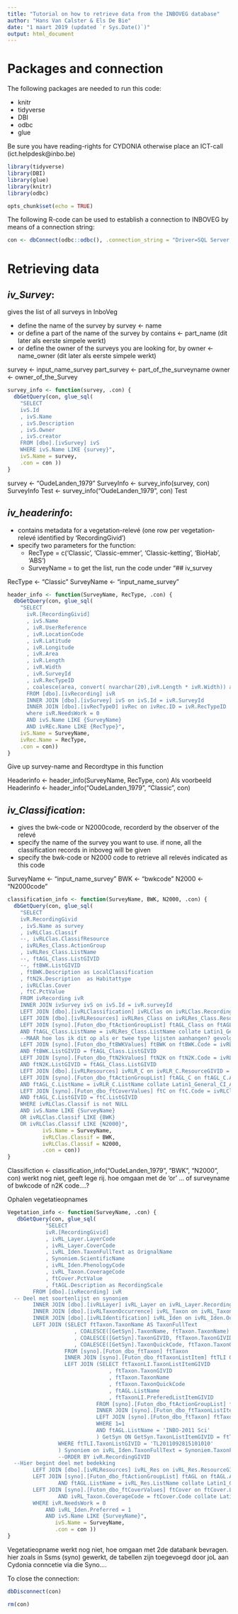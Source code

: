 ```yaml
---
title: "Tutorial on how to retrieve data from the INBOVEG database"
author: "Hans Van Calster & Els De Bie"
date: "1 maart 2019 (updated `r Sys.Date()`)"
output: html_document
---
```



# Packages and connection

The following packages are needed to run this code:

* knitr
* tidyverse
* DBI
* odbc
* glue

Be sure you have reading-rights for CYDONIA
otherwise place an ICT-call (ict.helpdesk@inbo.be)


```r

library(tidyverse)
library(DBI)
library(glue)
library(knitr)
library(odbc)

opts_chunk$set(echo = TRUE)

```
The following R-code can be used to establish a connection to INBOVEG by means of a connection string:

<!--better to use a connection string than dsn. dsn requires extra steps and settings in windows odbc manager-->

```r
con <- dbConnect(odbc::odbc(), .connection_string = "Driver=SQL Server;Server=inbo-sql07-prd.inbo.be,1433;Database=D0010_00_Cydonia;Trusted_Connection=Yes;")
```


# Retrieving data

## *iv_Survey*:

gives the list of all surveys in InboVeg

- define the name of the survey by survey <- name
- or define a part of the name of the survey by contains <- part_name (dit later als eerste simpele werkt)
- or define the owner of the surveys you are looking for, by owner <- name_owner (dit later als eerste simpele werkt)

survey <- input_name_survey
part_survey <- part_of_the_surveyname
owner <- owner_of_the_Survey

```r

survey_info <- function(survey, .con) {
  dbGetQuery(con, glue_sql(
    "SELECT
    ivS.Id
    , ivS.Name
    , ivS.Description
    , ivS.Owner
    , ivS.creator
    FROM [dbo].[ivSurvey] ivS
    WHERE ivS.Name LIKE {survey}", 
    ivS.Name = survey,
    .con = con ))
}

```

survey <- "OudeLanden_1979"
SurveyInfo <- survey_info(survey, con)
SurveyInfo
Test <- survey_info("OudeLanden_1979", con)
Test


## *iv_headerinfo*: 

- contains metadata for a vegetation-relevé (one row per vegetation-relevé identified by 'RecordingGivid')
- specify two parameters for the function:
    - RecType = c('Classic', 'Classic-emmer', 'Classic-ketting', 'BioHab', 'ABS')
    - SurveyName = to get the list, run the code under "## iv_survey

RecType <- "Classic"
SurveyName <- "input_name_survey"
    
```r

header_info <- function(SurveyName, RecType, .con) {
  dbGetQuery(con, glue_sql(
    "SELECT 
      ivR.[RecordingGivid]
      , ivS.Name
      , ivR.UserReference
      , ivR.LocationCode
      , ivR.Latitude
      , ivR.Longitude
      , ivR.Area
      , ivR.Length
      , ivR.Width
      , ivR.SurveyId
      , ivR.RecTypeID
      , coalesce(area, convert( nvarchar(20),ivR.Length * ivR.Width)) as B
      FROM [dbo].[ivRecording] ivR
      INNER JOIN [dbo].[ivSurvey] ivS on ivS.Id = ivR.SurveyId
      INNER JOIN [dbo].[ivRecTypeD] ivRec on ivRec.ID = ivR.RecTypeID 
      where ivR.NeedsWork = 0
      AND ivS.Name LIKE {SurveyName}
      AND ivREc.Name LIKE {RecType}", 
    ivS.Name = SurveyName,
    ivRec.Name = RecType,
    .con = con))
}


```

Give up survey-name and Recordtype in this function

Headerinfo <- header_info(SurveyName, RecType, con)
Als voorbeeld
  Headerinfo <- header_info("OudeLanden_1979", "Classic", con)


## *iv_Classification*:

- gives the bwk-code or N2000code, recorderd by the observer of the relevé
- specify the name of the survey you want to use. if none, all the classification records in inboveg will be given
- specify the bwk-code or N2000 code to retrieve all relevés indicated as this code

SurveyName <- "input_name_survey"
BWK <- "bwkcode"
N2000 <- "N2000code"

 
```r
classification_info <- function(SurveyName, BWK, N2000, .con) {
  dbGetQuery(con, glue_sql(
    "SELECT 
    ivR.RecordingGivid
    , ivS.Name as survey
    , ivRLClas.Classif
    --, ivRLClas.ClassifResource
    , ivRLRes_Class.ActionGroup
    , ivRLRes_Class.ListName
    --, ftAGL_Class.ListGIVID
    --, ftBWK.ListGIVID
    , ftBWK.Description as LocalClassification
    , ftN2k.Description  as Habitattype
    , ivRLClas.Cover
    , ftC.PctValue
    FROM ivRecording ivR
    INNER JOIN ivSurvey ivS on ivS.Id = ivR.surveyId
    LEFT JOIN [dbo].[ivRLClassification] ivRLClas on ivRLClas.RecordingID = ivR.Id
    LEFT JOIN [dbo].[ivRLResources] ivRLRes_Class on ivRLRes_Class.ResourceGIVID = ivRLClas.ClassifResource
    LEFT JOIN [syno].[Futon_dbo_ftActionGroupList] ftAGL_Class on ftAGL_Class.ActionGroup = ivRLRes_Class.ActionGroup collate Latin1_General_CI_AI
    AND ftAGL_Class.ListName = ivRLRes_Class.ListName collate Latin1_General_CI_AI
    --MAAR hoe los ik dit op als er twee type lijsten aanhangen? gevolg van vroeger opdeling in Local en AnnexI classification?
    LEFT JOIN [syno].[Futon_dbo_ftBWKValues] ftBWK on ftBWK.Code = ivRLClas.Classif collate Latin1_General_CI_AI 
    AND ftBWK.ListGIVID = ftAGL_Class.ListGIVID 
    LEFT JOIN [syno].[Futon_dbo_ftN2kValues] ftN2K on ftN2K.Code = ivRLClas.Classif collate Latin1_General_CI_AI 
    AND ftN2K.ListGIVID = ftAGL_Class.ListGIVID 
    LEFT JOIN [dbo].[ivRLResources] ivRLR_C on ivRLR_C.ResourceGIVID = ivRLClas.CoverResource
    LEFT JOIN [syno].[Futon_dbo_ftActionGroupList] ftAGL_C on ftAGL_C.ActionGroup = ivRLR_C.ActionGroup collate Latin1_General_CI_AI
    AND ftAGL_C.ListName = ivRLR_C.ListName collate Latin1_General_CI_AI
    LEFT JOIN [syno].[Futon_dbo_ftCoverValues] ftC on ftC.Code = ivRLClas.Cover collate Latin1_General_CI_AI
    AND ftAGL_C.ListGIVID = ftC.ListGIVID 
    WHERE ivRLClas.Classif is not NULL 
    AND ivS.Name LIKE {SurveyName}
    OR ivRLClas.Classif LIKE {BWK}
    OR ivRLClas.Classif LIKE {N2000}",
           ivS.Name = SurveyName,
           ivRLClas.Classif = BWK, 
           ivRLClas.Classif = N2000, 
           .con = con))
}

```

Classifiction <- classification_info("OudeLanden_1979", "BWK", "N2000", con)
werkt nog niet, geeft lege rij. hoe omgaan met de 'or' ... of surveyname of bwkcode of n2K code....? 

Ophalen vegetatieopnames

```r

Vegetation_info <- function(SurveyName, .con) {
   dbGetQuery(con, glue_sql(
            "SELECT 
            ivR.[RecordingGivid]
        	, ivRL_Layer.LayerCode
        	, ivRL_Layer.CoverCode
        	, ivRL_Iden.TaxonFullText as OrignalName
        	, Synoniem.ScientificName
        	, ivRL_Iden.PhenologyCode
        	, ivRL_Taxon.CoverageCode
        	, ftCover.PctValue
        	, ftAGL.Description as RecordingScale
        FROM [dbo].[ivRecording] ivR 
  -- Deel met soortenlijst en synoniem
        INNER JOIN [dbo].[ivRLLayer] ivRL_Layer on ivRL_Layer.RecordingID = ivR.Id
        INNER JOIN [dbo].[ivRLTaxonOccurrence] ivRL_Taxon on ivRL_Taxon.LayerID = ivRL_Layer.ID
        INNER JOIN [dbo].[ivRLIdentification] ivRL_Iden on ivRL_Iden.OccurrenceID = ivRL_Taxon.ID
        LEFT JOIN (SELECT ftTaxon.TaxonName AS TaxonFullText
        			 , COALESCE([GetSyn].TaxonName, ftTaxon.TaxonName) AS ScientificName
        			 , COALESCE([GetSyn].TaxonGIVID, ftTaxon.TaxonGIVID) AS TAXON_LIST_ITEM_KEY
        			 , COALESCE([GetSyn].TaxonQuickCode, ftTaxon.TaxonQuickCode) AS QuickCode
        		  FROM [syno].[Futon_dbo_ftTaxon] ftTaxon
        		  INNER JOIN [syno].[Futon_dbo_ftTaxonListItem] ftTLI ON ftTLI.TaxonGIVID = ftTaxon.TaxonGIVID 
        	      LEFT JOIN (SELECT ftTaxonLI.TaxonListItemGIVID
        						, ftTaxon.TaxonGIVID
        						, ftTaxon.TaxonName
        						, ftTaxon.TaxonQuickCode
        						, ftAGL.ListName
        						, ftTaxonLI.PreferedListItemGIVID
        					FROM [syno].[Futon_dbo_ftActionGroupList] ftAGL 
        					INNER JOIN [syno].[Futon_dbo_ftTaxonListItem] ftTaxonLI ON ftTaxonLI.TaxonListGIVID = ftAGL.ListGIVID 
        					LEFT JOIN [syno].[Futon_dbo_ftTaxon] ftTaxon ON ftTaxon.TaxonGIVID = ftTaxonLI.TaxonGIVID 
        					WHERE 1=1
        					AND ftAGL.ListName = 'INBO-2011 Sci'	
        					) GetSyn ON GetSyn.TaxonListItemGIVID = ftTLI.PreferedListItemGIVID
        		WHERE ftTLI.TaxonListGIVID = 'TL2011092815101010'
        		) Synoniem on ivRL_Iden.TaxonFullText = Synoniem.TaxonFullText collate Latin1_General_CI_AI
        		--ORDER BY ivR.RecordingGIVID
  --Hier begint deel met bedekking
        LEFT JOIN [dbo].[ivRLResources] ivRL_Res on ivRL_Res.ResourceGIVID = ivRL_Taxon.CoverageResource
        LEFT JOIN [syno].[Futon_dbo_ftActionGroupList] ftAGL on ftAGL.ActionGroup = ivRL_Res.ActionGroup collate Latin1_General_CI_AI
        		AND ftAGL.ListName = ivRL_Res.ListName collate Latin1_General_CI_AI
        LEFT JOIN [syno].[Futon_dbo_ftCoverValues] ftCover on ftCover.ListGIVID = ftAGL.ListGIVID
        		AND ivRL_Taxon.CoverageCode = ftCover.Code collate Latin1_General_CI_AI
        WHERE ivR.NeedsWork = 0
            AND ivRL_Iden.Preferred = 1
            AND ivS.Name LIKE {SurveyName}", 
               ivS.Name = SurveyName,
               .con = con ))
}

```

Vegetatieopname werkt nog niet, hoe omgaan met 2de databank bevragen. hier zoals in Ssms (syno) gewerkt, de tabellen zijn toegevoegd door joL aan Cydonia conncetie via die Syno....

To close the connection:

```r
dbDisconnect(con)

rm(con)
```

